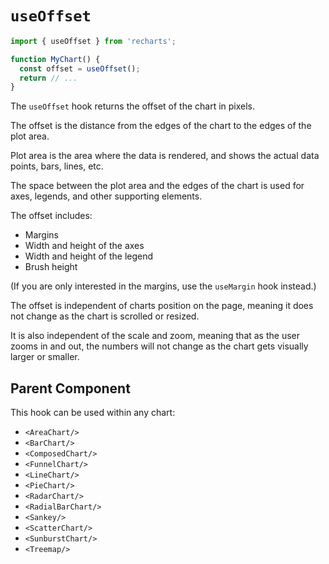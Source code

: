 
<Meta of={ComponentStories} />

# `useOffset`

```jsx
import { useOffset } from 'recharts';

function MyChart() {
  const offset = useOffset();
  return // ...
}
```

The `useOffset` hook returns the offset of the chart in pixels.

The offset is the distance from the edges of the chart to the edges of the plot area.

Plot area is the area where the data is rendered, and shows the actual data points, bars, lines, etc.

The space between the plot area and the edges of the chart is used for axes, legends, and other supporting elements.

The offset includes:
- Margins
- Width and height of the axes
- Width and height of the legend
- Brush height

(If you are only interested in the margins, use the `useMargin` hook instead.)

The offset is independent of charts position on the page, meaning it does not change as the chart is scrolled or resized.

It is also independent of the scale and zoom, meaning that as the user zooms in and out,
the numbers will not change as the chart gets visually larger or smaller.

<Canvas of={ComponentStories.UseOffset} layout='padded' />

## Parent Component

This hook can be used within any chart:
- `<AreaChart/>`
- `<BarChart/>`
- `<ComposedChart/>`
- `<FunnelChart/>`
- `<LineChart/>`
- `<PieChart/>`
- `<RadarChart/>`
- `<RadialBarChart/>`
- `<Sankey/>`
- `<ScatterChart/>`
- `<SunburstChart/>`
- `<Treemap/>`
